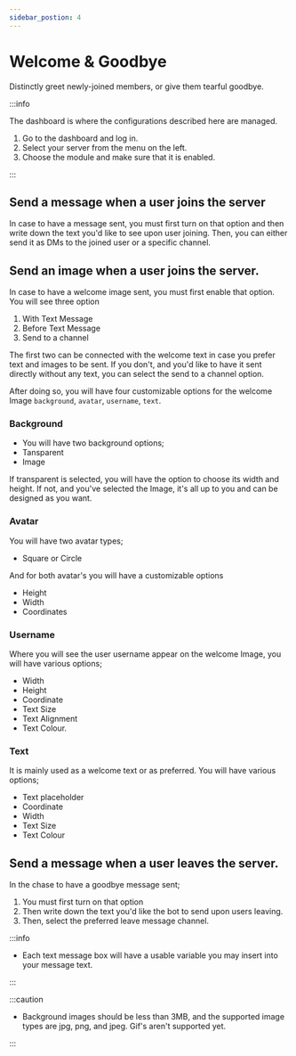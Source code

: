 ---
sidebar_postion: 4
---


# Welcome & Goodbye

Distinctly greet newly-joined members, or give them tearful goodbye.

:::info

The dashboard is where the configurations described here are managed.

1. Go to the dashboard and log in.
2. Select your server from the menu on the left.
3. Choose the module and make sure that it is enabled.

:::

## Send a message when a user joins the server

In case to have a message sent, you must first turn on that option and then write down the text you'd like to see upon user joining. Then, you can either send it as DMs to the joined user or a specific channel.

## Send an image when a user joins the server.

In case to have a welcome image sent, you must first enable that option. You will see three option

1. With Text Message
2. Before Text Message
3. Send to a channel

The first two can be connected with the welcome text in case you prefer text and images to be sent. If you don't, and you'd like to have it sent directly without any text, you can select the send to a channel option.

After doing so, you will have four customizable options for the welcome Image `background`, `avatar`, `username`, `text`. 

### Background

- You will have two background options;
- Tansparent 
- Image

If transparent is selected, you will have the option to choose its width and height. If not, and you've selected the Image, it's all up to you and can be designed as you want.

### Avatar

You will have two avatar types;

- Square or Circle

And for both avatar's you will have a customizable options

- Height
- Width
- Coordinates 

### Username

Where you will see the user username appear on the welcome Image, you will have various options;

- Width
- Height
- Coordinate
- Text Size 
- Text Alignment
- Text Colour.

### Text

It is mainly used as a welcome text or as preferred. You will have various options;

- Text placeholder
- Coordinate
- Width
- Text Size 
- Text Colour

## Send a message when a user leaves the server.

In the chase to have a goodbye message sent;

1. You must first turn on that option
2. Then write down the text you'd like the bot to send upon users leaving. 
3. Then, select the preferred leave message channel.

:::info

- Each text message box will have a usable variable you may insert into your message text. 

:::

:::caution

- Background images should be less than 3MB, and the supported image types are jpg, png, and jpeg. Gif's aren't supported yet.

:::
